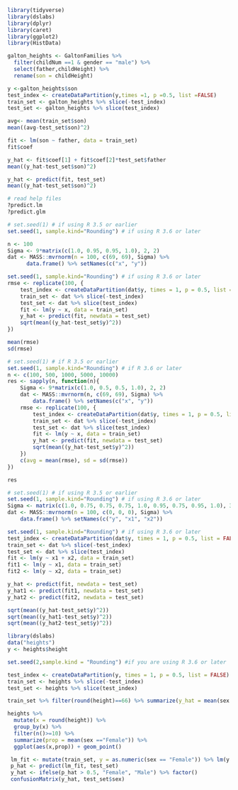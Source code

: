 
```r
library(tidyverse)
library(dslabs)
library(dplyr)
library(caret)
library(ggplot2)
library(HistData)

galton_heights <- GaltonFamilies %>%
  filter(childNum ==1 & gender == "male") %>%
  select(father,childHeight) %>%
  rename(son = childHeight)

y <-galton_heights$son
test_index <- createDataPartition(y,times =1, p =0.5, list =FALSE)
train_set <- galton_heights %>% slice(-test_index)
test_set <- galton_heights %>% slice(test_index)

avg<- mean(train_set$son)
mean((avg-test_set$son)^2)

fit <- lm(son ~ father, data = train_set)
fit$coef

y_hat <- fit$coef[1] + fit$coef[2]*test_set$father
mean((y_hat-test_set$son)^2)
```
```r
y_hat <- predict(fit, test_set)
mean((y_hat-test_set$son)^2)

# read help files
?predict.lm
?predict.glm
```
```r
# set.seed(1) # if using R 3.5 or earlier
set.seed(1, sample.kind="Rounding") # if using R 3.6 or later

n <- 100
Sigma <- 9*matrix(c(1.0, 0.95, 0.95, 1.0), 2, 2)
dat <- MASS::mvrnorm(n = 100, c(69, 69), Sigma) %>%
      data.frame() %>% setNames(c("x", "y"))

set.seed(1, sample.kind="Rounding") # if using R 3.6 or later
rmse <- replicate(100, {
	test_index <- createDataPartition(dat$y, times = 1, p = 0.5, list = FALSE)
	train_set <- dat %>% slice(-test_index)
	test_set <- dat %>% slice(test_index)
	fit <- lm(y ~ x, data = train_set)
 	y_hat <- predict(fit, newdata = test_set)
	sqrt(mean((y_hat-test_set$y)^2))
})

mean(rmse)
sd(rmse)
```

```r
# set.seed(1) # if R 3.5 or earlier
set.seed(1, sample.kind="Rounding") # if R 3.6 or later
n <- c(100, 500, 1000, 5000, 10000)
res <- sapply(n, function(n){
	Sigma <- 9*matrix(c(1.0, 0.5, 0.5, 1.0), 2, 2)
	dat <- MASS::mvrnorm(n, c(69, 69), Sigma) %>%
		data.frame() %>% setNames(c("x", "y"))
	rmse <- replicate(100, {
		test_index <- createDataPartition(dat$y, times = 1, p = 0.5, list = FALSE)
		train_set <- dat %>% slice(-test_index)
		test_set <- dat %>% slice(test_index)
		fit <- lm(y ~ x, data = train_set)
		y_hat <- predict(fit, newdata = test_set)
		sqrt(mean((y_hat-test_set$y)^2))
	})
	c(avg = mean(rmse), sd = sd(rmse))
})

res
```
```r
# set.seed(1) # if using R 3.5 or earlier
set.seed(1, sample.kind="Rounding") # if using R 3.6 or later
Sigma <- matrix(c(1.0, 0.75, 0.75, 0.75, 1.0, 0.95, 0.75, 0.95, 1.0), 3, 3)
dat <- MASS::mvrnorm(n = 100, c(0, 0, 0), Sigma) %>%
	data.frame() %>% setNames(c("y", "x1", "x2"))

set.seed(1, sample.kind="Rounding") # if using R 3.6 or later
test_index <- createDataPartition(dat$y, times = 1, p = 0.5, list = FALSE)
train_set <- dat %>% slice(-test_index)
test_set <- dat %>% slice(test_index)
fit <- lm(y ~ x1 + x2, data = train_set)
fit1 <- lm(y ~ x1, data = train_set)
fit2 <- lm(y ~ x2, data = train_set)

y_hat <- predict(fit, newdata = test_set)
y_hat1 <- predict(fit1, newdata = test_set)
y_hat2 <- predict(fit2, newdata = test_set)

sqrt(mean((y_hat-test_set$y)^2))
sqrt(mean((y_hat1-test_set$y)^2))
sqrt(mean((y_hat2-test_set$y)^2))

```
```r
library(dslabs)
data("heights")
y <- heights$height

set.seed(2,sample.kind = "Rounding") #if you are using R 3.6 or later

test_index <- createDataPartition(y, times = 1, p = 0.5, list = FALSE)
train_set <- heights %>% slice(-test_index)
test_set <- heights %>% slice(test_index)

train_set %>% filter(round(height)==66) %>% summarize(y_hat = mean(sex =="Female"))

heights %>%
  mutate(x = round(height)) %>%
  group_by(x) %>%
  filter(n()>=10) %>%
  summarize(prop = mean(sex =="Female")) %>%
  ggplot(aes(x,prop)) + geom_point()

 lm_fit <- mutate(train_set, y = as.numeric(sex == "Female")) %>% lm(y ~height, data = .)
 p_hat <- predict(lm_fit, test_set)
 y_hat <- ifelse(p_hat > 0.5, "Female", "Male") %>% factor()
 confusionMatrix(y_hat, test_set$sex)

```

